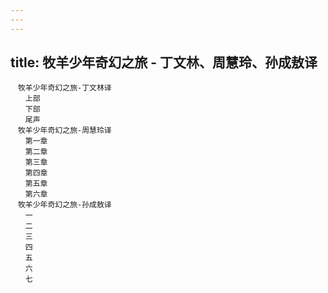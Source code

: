 ```yaml
---
---
---
```

title: 牧羊少年奇幻之旅 - 丁文林、周慧玲、孙成敖译
---


```
　牧羊少年奇幻之旅-丁文林译
　　上部
　　下部
　　尾声
　牧羊少年奇幻之旅-周慧玲译
　　第一章
　　第二章
　　第三章
　　第四章
　　第五章
　　第六章
　牧羊少年奇幻之旅-孙成敖译
　　一
　　二
　　三
　　四
　　五
　　六
　　七
```